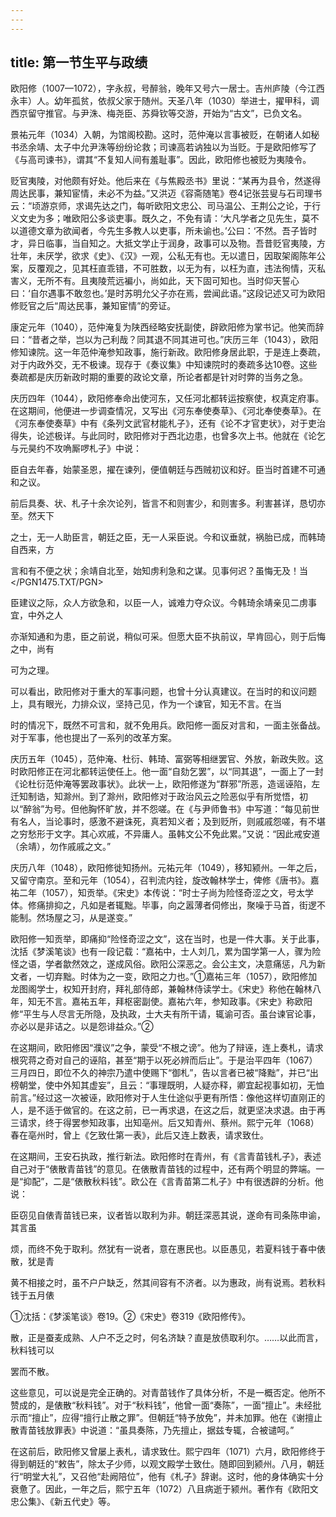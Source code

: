 ```yaml
---
---
---
```

title: 第一节生平与政绩
---



欧阳修（1007—1072），字永叔，号醉翁，晚年又号六一居士。吉州庐陵（今江西永丰）人。幼年孤贫，依叔父家于随州。天圣八年（1030）举进士，擢甲科，调西京留守推官。与尹洙、梅尧臣、苏舜钦等交游，开始为“古文”，已负文名。

景祐元年（1034）入朝，为馆阁校勘。这时，范仲淹以言事被贬，在朝诸人如秘书丞余靖、太子中允尹洙等纷纷论救；司谏高若讷独以为当贬。于是欧阳修写了《与高司谏书》，谓其“不复知人间有羞耻事”。因此，欧阳修也被贬为夷陵令。

贬官夷陵，对他颇有好处。他后来在《与焦殿丞书》里说：“某再为县令，然遂得周达民事，兼知宦情，未必不为益。”又洪迈《容斋随笔》卷4记张芸叟与石司理书云：“顷游京师，求谒先达之门，每听欧阳文忠公、司马温公、王荆公之论，于行义文史为多；唯欧阳公多谈吏事。既久之，不免有请：‘大凡学者之见先生，莫不以道德文章为欲闻者，今先生多教人以吏事，所未谕也。’公曰：‘不然。吾子皆时才，异日临事，当自知之。大抵文学止于润身，政事可以及物。吾昔贬官夷陵，方壮年，未厌学，欲求《史》、《汉》一观，公私无有也。无以遣日，因取架阁陈年公案，反覆观之，见其枉直乖错，不可胜数，以无为有，以枉为直，违法徇情，灭私害义，无所不有。且夷陵荒远褊小，尚如此，天下固可知也。当时仰天誓心曰：‘自尔遇事不敢忽也。’是时苏明允父子亦在焉，尝闻此语。”这段记述又可为欧阳修贬官之后“周达民事，兼知宦情”的旁证。

康定元年（1040），范仲淹复为陕西经略安抚副使，辟欧阳修为掌书记。他笑而辞曰：“昔者之举，岂以为己利哉？同其退不同其进可也。”庆历三年（1043），欧阳修知谏院。这一年范仲淹参知政事，施行新政。欧阳修身居此职，于是连上奏疏，对于内政外交，无不极谏。现存于《奏议集》中知谏院时的奏疏多达10卷。这些奏疏都是庆历新政时期的重要的政论文章，所论者都是针对时弊的当务之急。

庆历四年（1044），欧阳修奉命出使河东，又任河北都转运按察使，权真定府事。在这期间，他便进一步调查情况，又写出《河东奉使奏草》、《河北奉使奏草》。在《河东奉使奏草》中有《条列文武官材能札子》，还有《论不才官吏状》，对于吏治得失，论述极详。与此同时，欧阳修对于西北边患，也曾多次上书。他就在《论乞与元昊约不攻唃厮啰札子》中说：

臣自去年春，始蒙圣恩，擢在谏列，便值朝廷与西贼初议和好。臣当时首建不可通和之议。

前后具奏、状、札子十余次论列，皆言不和则害少，和则害多。利害甚详，恳切亦至。然天下

之士，无一人助臣言，朝廷之臣，无一人采臣说。今和议垂就，祸胎已成，而韩琦自西来，方

言和有不便之状；余靖自北至，始知虏利急和之谋。见事何迟？虽悔无及！当</PGN1475.TXT/PGN>

臣建议之际，众人方欲急和，以臣一人，诚难力夺众议。今韩琦余靖亲见二虏事宜，中外之人

亦渐知通和为患，臣之前说，稍似可采。但愿大臣不执前议，早肯回心，则于后悔之中，尚有

可为之理。

可以看出，欧阳修对于重大的军事问题，也曾十分认真建议。在当时的和议问题上，具有眼光，力排众议，坚持己见，作为一个谏官，知无不言。在当

时的情况下，既然不可言和，就不免用兵。欧阳修一面反对言和，一面主张备战。对于军事，他也提出了一系列的改革方案。

庆历五年（1045），范仲淹、杜衍、韩琦、富弼等相继罢官、外放，新政失败。这时欧阳修正在河北都转运使任上。他一面“自劾乞罢”，以“同其退”，一面上了一封《论杜衍范仲淹等罢政事状》。此状一上，欧阳修遂为“群邪”所恶，造谣诬陷，左迁知制诰，知滁州。到了滁州，欧阳修对于政治风云之险恶似乎有所觉悟，初以“醉翁”为号。但他胸怀旷放，并不怨嗟。在《与尹师鲁书》中写道：“每见前世有名人，当论事时，感激不避诛死，真若知义者；及到贬所，则戚戚怨嗟，有不堪之穷愁形于文字。其心欢戚，不异庸人。虽韩文公不免此累。”又说：“因此戒安道（余靖），勿作戚戚之文。”

庆历八年（1048），欧阳修徙知扬州。元祐元年（1049），移知颍州。一年之后，又留守南京。至和元年（1054），召判流内铨，旋改翰林学士，俾修《唐书》。嘉祐二年（1057），知贡举。《宋史》本传说：“时士子尚为险怪奇涩之文，号太学体。修痛排抑之，凡如是者辄黜。毕事，向之嚣薄者伺修出，聚噪于马首，街逻不能制。然场屋之习，从是遂变。”

欧阳修一知贡举，即痛抑“险怪奇涩之文”，这在当时，也是一件大事。关于此事，沈括《梦溪笔谈》也有一段记载：“嘉祐中，士人刘几，累为国学第一人，骤为险怪之语，学者歙然效之，遂成风俗。欧阳公深恶之。会公主文，决意痛惩，凡为新文者，一切弃黜。时体为之一变，欧阳之力也。”①嘉祐三年（1057），欧阳修加龙图阁学士，权知开封府，拜礼部侍郎，兼翰林侍读学士。《宋史》称他在翰林八年，知无不言。嘉祐五年，拜枢密副使。嘉祐六年，参知政事。《宋史》称欧阳修“平生与人尽言无所隐，及执政，士大夫有所干请，辄谕可否。虽台谏官论事，亦必以是非诘之。以是怨诽益众。”②

在这期间，欧阳修因“濮议”之争，蒙受“不根之谤”。他为了辩诬，连上奏札，请求根究蒋之奇对自己的诬陷，甚至“期于以死必辨而后止”。于是治平四年（1067）三月四日，即位不久的神宗乃遣中使赐下“御札”，告以言者已被“降黜”，并已“出榜朝堂，使中外知其虚妄”，且云：“事理既明，人疑亦释，卿宜起视事如初，无恤前言。”经过这一次被诬，欧阳修对于人生仕途似乎更有所悟：像他这样切直刚正的人，是不适于做官的。在这之前，已一再求退，在这之后，就更坚决求退。由于再三请求，终于得罢参知政事，出知亳州。后又知青州、蔡州。熙宁元年（1068）春在亳州时，曾上《乞致仕第一表》，此后又连上数表，请求致仕。

在这期间，王安石执政，推行新法。欧阳修时在青州，有《言青苗钱札子》，表述自己对于“俵散青苗钱”的意见。在俵散青苗钱的过程中，还有两个明显的弊端。一是“抑配”，二是“俵散秋料钱”。欧公在《言青苗第二札子》中有很透辟的分析。他说：

臣窃见自俵青苗钱已来，议者皆以取利为非。朝廷深恶其说，遂命有司条陈申谕，其言虽

烦，而终不免于取利。然犹有一说者，意在惠民也。以臣愚见，若夏料钱于春中俵散，犹是青

黄不相接之时，虽不户户缺乏，然其间容有不济者。以为惠政，尚有说焉。若秋料钱于五月俵

①沈括：《梦溪笔谈》卷19。②《宋史》卷319《欧阳修传》。

散，正是蚕麦成熟、人户不乏之时，何名济缺？直是放债取利尔。……以此而言，秋料钱可以

罢而不散。

这些意见，可以说是完全正确的。对青苗钱作了具体分析，不是一概否定。他所不赞成的，是俵散“秋料钱”。对于“秋料钱”，他曾一面“奏陈”，一面“擅止”。未经批示而“擅止”，应得“擅行止散之罪”。但朝廷“特予放免”，并未加罪。他在《谢擅止散青苗钱放罪表》中说道：“虽具奏陈，乃先擅止，据兹专辄，合被谴呵。”

在这前后，欧阳修又曾屡上表札，请求致仕。熙宁四年（1071）六月，欧阳修终于得到朝廷的“敕告”，除太子少师，以观文殿学士致仕。随即回到颍州。八月，朝廷行“明堂大礼”，又召他“赴阙陪位”，他有《札子》辞谢。这时，他的身体确实十分衰惫了。因此，一年之后，熙宁五年（1072）八且病逝于颍州。著作有《欧阳文忠公集》、《新五代史》等。